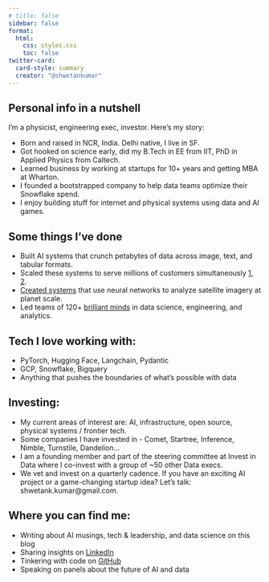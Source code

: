 ```yaml
---
# title: false
sidebar: false
format:
  html:
    css: styles.css
    toc: false
twitter-card:
  card-style: summary
  creator: "@shwetankumar"
---
```


<!-- I'm a physicist, engineering exec, investor.

Some things about me:

- Born and brought up in New Delhi, India. I still consider myself a Delhi native
- Went to school at IIT Delhi for EE (B.Tech.), Caltech for Applied Physics (Ph.D.)
- Live in SF and like to spend my time here and in NCR India

Over the years I have done some interesting technical work. Reverse chronologically:

- Created an [ML based risk framework](https://www.sec.gov/Archives/edgar/data/1514587/000119312522005696/d145731ds1.htm) i.e. risk score, to improve cost of risk car sharing marketplace (Turo)
- Conceived and created [geospatial analytics platform](https://orbitalinsight.com/geospatial-technology) (Orbital Insight)
- Founded and was technical editor for the first [universal stylus initiative specification](https://universalstylus.org/) (Intel)
- Architected [forcepad](https://www.synaptics.com/products/touchpad-family/forcepad-product) and palm rejection (Synaptics)
- One of the 2 scientists to build out the quantum computing experiments group. [List](https://scholar.google.com/scholar?hl=en&as_sdt=0%2C5&q=shwetank+kumar+quantum+computing&btnG=&oq=shwetank+kumar+quantum+comp) of publications (IBM) -->

## Personal info in a nutshell
I'm a physicist, engineering exec, investor. Here's my story:

* Born and raised in NCR, India. Delhi native, I live in SF.
* Got hooked on science early, did my B.Tech in EE from IIT, PhD in Applied Physics from Caltech.
* Learned business by working at startups for 10+ years and getting MBA at Wharton.
* I founded a bootstrapped company to help data teams optimize their Snowflake spend.
* I enjoy building stuff for internet and physical systems using data and AI games.

## Some things I've done
* Built AI systems that crunch petabytes of data across image, text, and tabular formats.
* Scaled these systems to serve millions of customers simultaneously [1](achieve.com), [2](turo.com).
* [Created systems](https://orbitalinsight.com/geospatial-technology) that use neural networks to analyze satellite imagery at planet scale.
* Led teams of 120+ [brilliant minds](https://www.fastcompany.com/3067492/why-orbital-insight-is-one-of-the-most-innovative-companies-of-201) in data science, engineering, and analytics.

## Tech I love working with:
* PyTorch, Hugging Face, Langchain, Pydantic
* GCP, Snowflake, Bigquery
* Anything that pushes the boundaries of what's possible with data 

## Investing:
* My current areas of interest are: AI, infrastructure, open source, physical systems / frontier tech.
* Some companies I have invested in - Comet, Startree, Inference, Nimble, Turnstile, Dandelion...
* I am a founding member and part of the steering committee at Invest in Data where I co-invest with a group of ~50 other Data execs.
* We vet and invest on a quarterly cadence. If you have an exciting AI project or a game-changing startup idea? Let's talk: shwetank.kumar@gmail.com.

## Where you can find me:
* Writing about AI musings, tech & leadership, and data science on this blog
* Sharing insights on [LinkedIn](https://www.linkedin.com/in/shwetankkumar/)
* Tinkering with code on [GitHub](https://github.com/shwetank-kumar)
* Speaking on panels about the future of AI and data
